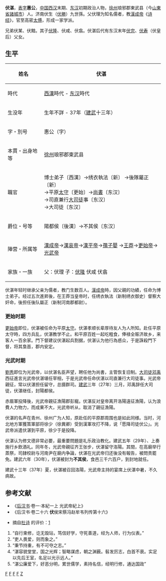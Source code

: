 {{no footnotes|time=2018-06-13T20:42:35+00:00}}
'''伏湛'''{{BD|？||37年||}}，[[表字|表字]]'''惠公'''，[[中国|中国]][[西汉|西汉]]末期、[[东汉|东汉]]初期政治人物，[[徐州|徐州]]琅邪郡東武县（今[[山東省|山東省]][[諸城市|諸城市]]）人。济南伏生（[[伏勝|伏勝]]）九世孫。父伏理为知名儒者，教[[漢成帝|漢成帝]]《[[诗经|诗经]]》，官至高密[[太傅|太傅]]，形成一家学派。

兄弟伏某、伏黯。其子[[伏隆|伏隆]]、伏咸、伏翕。伏湛后代有东汉末年[[伏完|伏完]]、[[伏寿|伏寿]]（伏皇后）父女。

== 生平 ==
{| class="wikitable" style="float:right; font-size:smaller"
|-
! 姓名
| 伏湛 
|-
! 時代
| [[西漢|西漢]]時代 - [[东汉|东汉]]時代 
|-
! 生没年
| 生年不詳 - 37年（[[建武_(漢)|建武]]十三年）
|-
! 字・別号
| 惠公（字）
|-
! 本貫・出身地等
| [[徐州|徐州]]琅邪郡東武县
|-
! 職官
| 博士弟子〔西漢〕→绣衣執法〔新〕
→後隊屬正〔新〕<br />
→平原[[太守|太守]]〔更始〕→[[尚書|尚書]]〔东汉〕<br />
→司直兼行[[大司徒|大司徒]]事〔东汉〕<br />
→大司徒〔东汉〕　 
|-
! 爵位・号等
| 陽都侯〔後漢〕→不其侯〔东汉〕 
|-
! 陣营・所属等
| [[漢成帝|漢成帝]]→[[漢哀帝|漢哀帝]]→[[漢平帝|漢平帝]]→[[孺子嬰|孺子嬰]]
→[[王莽|王莽]]→[[更始帝|更始帝]]→[[光武帝|光武帝]] 
|-
! 家族・一族
| 父：伏理 子：[[伏隆|伏隆]] 伏咸 伏翕
|}
伏湛年轻时继承父亲为儒者，教门生数百人。[[漢成帝|漢成帝]]時，因父親的功績，任命为博士弟子。经过五次進昇後，在王莽当皇帝时，任绣衣執法（新制绣衣御史）督察大奸命，後担任後队屬正（新制河南郡都尉）。

===更始时期===
[[更始帝|更始帝]]即位，伏湛被任命为平原[[太守|太守]]。伏湛孝顺长辈厚待友人为人所知。赴任平原太守時，四方兵乱，伏湛教学不止。和平原百姓一起吃粗食，俸禄全赈济故乡，来客人一百余家。門下督建议伏湛起兵割据，伏湛认为他行為惑众，于是誅殺門下督，将其梟首，郡内安定。

===光武时期===
[[劉秀|劉秀]]即位为光武帝，以伏湛名臣声望，聘任他为尚書，主管恢复旧制。[[大司徒|大司徒]][[邓禹|邓禹]]西征進言光武帝伏湛堪任宰相，于是光武帝任命伏湛以司直兼行大司徒事。光武帝親征，常以伏湛担任留守，总摄群司。[[建武_(漢)|建武]]三年（27年）三月，邓禹辞任大司徒，伏湛继任，封陽都侯。

赤眉軍投降後，光武帝親征漁陽郡彭寵。伏湛反对皇帝离开洛陽遠征漁陽，认为浪費人力物力，而成果不大，光武帝听从，取消了親征漁陽。

伏湛的名声在青州、徐州广为人知，原赴任的平原郡周围也是如此同様。当时，河北地方軍獲策軍部将徐少（徐異卿）受到漢軍攻打不降，说「愿降司徒伏公」。光武帝派遣伏湛到平原，徐少于是投降。

伏湛认为修文德非常必要，最重要問題是礼乐政治教化。建武五年（29年）、上奏施行乡飲酒礼。同年冬，光武帝親征齐王张步，伏湛留守洛陽。其間，在高廟举行蒸祭，司隷校尉与河南尹在廟内争論，伏湛在光武帝归还後没有報告，被問责罷免。建武六年（30年），伏湛被封为'''不其侯'''，食邑三千六百户，到封地就任。

建武十三年（37年）夏，伏湛被召回洛陽，光武帝主持的宴席上伏湛中暑，不久病故。

==参考文献==
*《[[后汉书|后汉书]]·卷一·本紀一上 光武帝紀上》
*《后汉书·卷二十六 '''伏'''侯宋蔡冯赵牟韦列传第十六》

*  摘自[[杜诗_(东汉)|杜诗]] 的评价：[http://www.guoxue123.com/shibu/0101/00hhs/027.htm] {{Wayback|url=http://www.guoxue123.com/shibu/0101/00hhs/027.htm |date=20140521004901 }}

#“自行束修，讫无毁玷，笃信好学，守死善道，经为人师，行为仪表。” 
#“吏人畏爱，则而象之。” 
#“秉节持重，有不可夺之志。”
#“湛容貌堂堂，国之光辉；智略谋虑，朝之渊薮。髫发厉志，白首不衰。实足以先后王室，名足以光示远人。”
#“湛公廉爱下，好恶分明，累世儒学，素持名信，经明行修，通达国政” 


{{东汉大司徒司徒}}

[[Category:西汉官员|F]]
[[Category:新朝官员|F]]
[[Category:东汉大司徒|F]]
[[Category:诸城人|F]]
[[Category:伏姓|Z]]